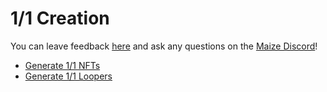 # 1/1 Creation

You can leave feedback [here](https://forms.office.com/r/98s77PnLPb) and ask any questions on the [Maize Discord](https://discord.gg/gKxvUjRpvw)!

- [Generate 1/1 NFTs](/docs/tutorials/one-of-one-creation/generate-one-of-one-nfts)
- [Generate 1/1 Loopers](/docs/tutorials/one-of-one-creation/generate-one-of-one-loopers)
